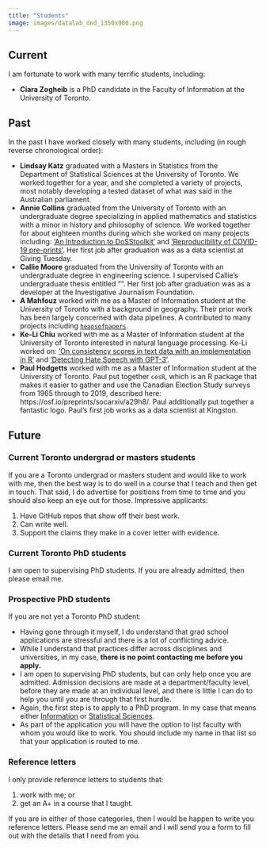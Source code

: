 ```yaml
---
title: "Students"
image: images/datalab_dnd_1350x900.png
---
```


## Current

I am fortunate to work with many terrific students, including: 

- **Ciara Zogheib** is a PhD candidate in the Faculty of Information at the University of Toronto.

## Past

In the past I have worked closely with many students, including (in rough reverse chronological order):

- **Lindsay Katz** graduated with a Masters in Statistics from the Department of Statistical Sciences at the University of Toronto. We worked together for a year, and she completed a variety of projects, most notably developing a tested dataset of what was said in the Australian parliament. 
- **Annie Collins** graduated from the University of Toronto with an undergraduate degree specializing in applied mathematics and statistics with a minor in history and philosophy of science. We worked together for about eighteen months during which she worked on many projects including: ['An Introduction to DoSStoolkit'](https://arxiv.org/abs/2105.09347) and ['Reproducibility of COVID-19 pre-prints'](https://arxiv.org/abs/2107.10724). Her first job after graduation was as a data scientist at Giving Tuesday.
- **Callie Moore** graduated from the University of Toronto with an undergraduate degree in engineering science. I supervised Callie's undergraduate thesis entitled "". Her first job after graduation was as a developer at the Investigative Journalism Foundation.
- **A Mahfouz** worked with me as a Master of Information student at the University of Toronto with a background in geography. Their prior work has been largely concerned with data pipelines. A contributed to many projects including [`heapsofpapers`](https://rohanalexander.github.io/heapsofpapers/).
- **Ke-Li Chiu** worked with me as a Master of Information student at the University of Toronto interested in natural language processing. Ke-Li worked on: ['On consistency scores in text data with an implementation in R'](https://arxiv.org/abs/2101.05225) and ['Detecting Hate Speech with GPT-3'](https://arxiv.org/abs/2103.12407).
- **Paul Hodgetts** worked with me as a Master of Information student at the University of Toronto. Paul put together `cesR`, which is an R package that makes it easier to gather and use the Canadian Election Study surveys from 1965 through to 2019, described here: https://osf.io/preprints/socarxiv/a29h8/. Paul additionally put together a fantastic logo. Paul's first job works as a data scientist at Kingston.




## Future

### Current Toronto undergrad or masters students

If you are a Toronto undergrad or masters student and would like to work with me, then the best way is to do well in a course that I teach and then get in touch. That said, I do advertise for positions from time to time and you should also keep an eye out for those. Impressive applicants:

1) Have GitHub repos that show off their best work.
2) Can write well.
3) Support the claims they make in a cover letter with evidence.


### Current Toronto PhD students

I am open to supervising PhD students. If you are already admitted, then please email me.

### Prospective PhD students

If you are not yet a Toronto PhD student:

- Having gone through it myself, I do understand that grad school applications are stressful and there is a lot of conflicting advice.
- While I understand that practices differ across disciplines and universities, in my case, **there is no point contacting me before you apply.**
- I am open to supervising PhD students, but can only help once you are admitted. Admission decisions are made at a department/faculty level, before they are made at an individual level, and there is little I can do to help you until you are through that first hurdle.
- Again, the first step is to apply to a PhD program. In my case that means either [Information](https://ischool.utoronto.ca/future-students/apply/phd-apply/) or [Statistical Sciences](https://www.statistics.utoronto.ca/graduate/phd-application-information).
- As part of the application you will have the option to list faculty with whom you would like to work. You should include my name in that list so that your application is routed to me.


### Reference letters

I only provide reference letters to students that: 

1) work with me; or 
2) get an A+ in a course that I taught.

If you are in either of those categories, then I would be happen to write you reference letters. Please send me an email and I will send you a form to fill out with the details that I need from you.
